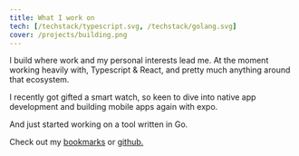 ```yaml
---
title: What I work on
tech: [/techstack/typescript.svg, /techstack/golang.svg]
cover: /projects/building.png
---
```


I build where work and my personal interests lead me. At the moment working heavily with, Typescript & React, and pretty much anything around that ecosystem.

I recently got gifted a smart watch, so keen to dive into native app development and building mobile apps again with expo.

And just started working on a tool written in Go.

Check out my [bookmarks](https://www.flushed.dev/u/khaya_was_taken) or [github.](https://github.com/khaya-zulu)

